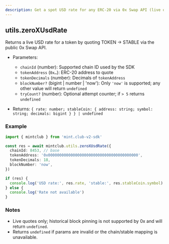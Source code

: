 ```yaml
---
description: Get a spot USD rate for any ERC-20 via 0x Swap API (live only, no historical block pinning).
---
```


## utils.zeroXUsdRate

Returns a live USD rate for a token by quoting TOKEN → STABLE via the public 0x Swap API.

- Parameters:

  - `chainId` (number): Supported chain ID used by the SDK
  - `tokenAddress` (`0x…`): ERC-20 address to quote
  - `tokenDecimals` (number): Decimals of `tokenAddress`
  - `blockNumber?` (bigint | number | 'now'): Only `'now'` is supported; any other value will return `undefined`
  - `tryCount?` (number): Optional attempt counter; if `> 5` returns `undefined`

- Returns: `{ rate: number; stableCoin: { address: string; symbol: string; decimals: bigint } } | undefined`

### Example

```ts twoslash [example.ts]
import { mintclub } from 'mint.club-v2-sdk'

const res = await mintclub.utils.zeroXUsdRate({
  chainId: 8453, // base
  tokenAddress: '0x0000000000000000000000000000000000000000',
  tokenDecimals: 18,
  blockNumber: 'now',
})

if (res) {
  console.log('USD rate:', res.rate, 'stable:', res.stableCoin.symbol)
} else {
  console.log('Rate not available')
}
```

### Notes

- Live quotes only; historical block pinning is not supported by 0x and will return `undefined`.
- Returns `undefined` if params are invalid or the chain/stable mapping is unavailable.
